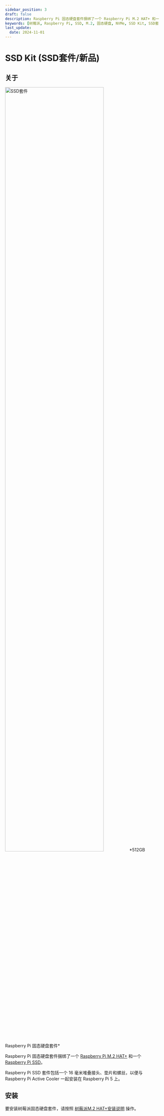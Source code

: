 ```yaml
---
sidebar_position: 3
draft: false
description: Raspberry Pi 固态硬盘套件捆绑了一个 Raspberry Pi M.2 HAT+ 和一个 Raspberry Pi SSD。
keywords: [树莓派, Raspberry Pi, SSD, M.2, 固态硬盘, NVMe, SSD Kit, SSD套件]
last_update: 
  date: 2024-11-01
---
```


# SSD Kit (SSD套件/新品)

## 关于

<img src="/img/accessories/ssd-kit/ssd-kit.png" alt="SSD套件" width="80%" />
*512GB Raspberry Pi 固态硬盘套件*

Raspberry Pi 固态硬盘套件捆绑了一个 [Raspberry Pi M.2 HAT+](./m2-hat-plus.mdx) 和一个 [Raspberry Pi SSD](./ssds.mdx)。

Raspberry Pi SSD 套件包括一个 16 毫米堆叠接头、垫片和螺丝，以便与 Raspberry Pi Active Cooler 一起安装在 Raspberry Pi 5 上。

## 安装

要安装树莓派固态硬盘套件，请按照 [树莓派M.2 HAT+安装说明](./m2-hat-plus.mdx#安装) 操作。

<Normal />